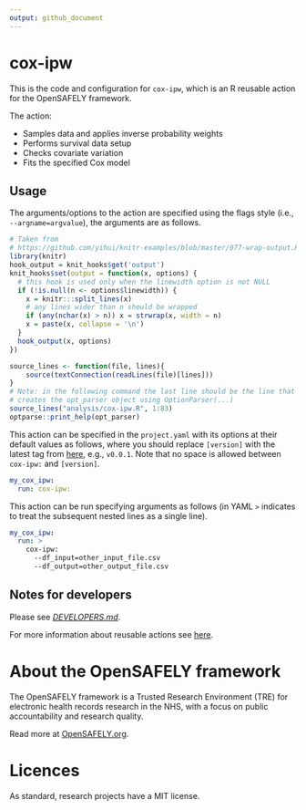 ```yaml
---
output: github_document
---
```


<!-- README.md is generated from README.Rmd. 
Please edit that file and rerun in R `rmarkdown::render('README.Rmd')` -->

# cox-ipw

This is the code and configuration for `cox-ipw`, which is an R reusable action for the OpenSAFELY framework.

The action:

- Samples data and applies inverse probability weights
- Performs survival data setup
- Checks covariate variation
- Fits the specified Cox model

## Usage

The arguments/options to the action are specified using the flags style (i.e., `--argname=argvalue`), 
the arguments are as follows.

```r
# Taken from
# https://github.com/yihui/knitr-examples/blob/master/077-wrap-output.Rmd
library(knitr)
hook_output = knit_hooks$get('output')
knit_hooks$set(output = function(x, options) {
  # this hook is used only when the linewidth option is not NULL
  if (!is.null(n <- options$linewidth)) {
    x = knitr:::split_lines(x)
    # any lines wider than n should be wrapped
    if (any(nchar(x) > n)) x = strwrap(x, width = n)
    x = paste(x, collapse = '\n')
  }
  hook_output(x, options)
})
```
```r
source_lines <- function(file, lines){
    source(textConnection(readLines(file)[lines]))
}
# Note: in the following command the last line should be the line that
# creates the opt_parser object using OptionParser(...)
source_lines("analysis/cox-ipw.R", 1:83)
optparse::print_help(opt_parser)
```

This action can be specified in the `project.yaml` with its options at their default values as follows, 
where you should replace `[version]` with the latest tag from 
[here](https://github.com/opensafely-actions/cox-ipw/tags), e.g., `v0.0.1`. 
Note that no space is allowed between `cox-ipw:` and `[version]`.

```yaml
my_cox_ipw:
  run: cox-ipw:
```

This action can be run specifying arguments as follows 
(in YAML `>` indicates to treat the subsequent nested lines as a single line).

```yaml
my_cox_ipw:
  run: >
    cox-ipw: 
      --df_input=other_input_file.csv
      --df_output=other_output_file.csv
```

## Notes for developers

Please see [_DEVELOPERS.md_](DEVELOPERS.md).

For more information about reusable actions see [here](https://docs.opensafely.org/actions-reusable/).

# About the OpenSAFELY framework

The OpenSAFELY framework is a Trusted Research Environment (TRE) for electronic
health records research in the NHS, with a focus on public accountability and
research quality.

Read more at [OpenSAFELY.org](https://opensafely.org).

# Licences
As standard, research projects have a MIT license. 
